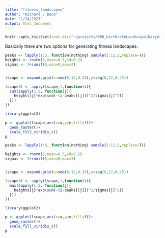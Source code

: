 ```yaml
---
title: "fitness_landscapes"
author: "Richard J Beck"
date: "1/24/2023"
output: html_document
---
```



```r
knitr::opts_knit$set(root.dir="~/projects/008_birthrateLandscape/karyotype_evolution/")
```



Basically there are two options for generating fitness landscapes:

```r

peaks <- lapply(1:5, function(nothing) sample(1:12,2,replace=T))
heights <- rnorm(5,mean=0.5,sd=0.2)
sigmas <- 3+runif(5,min=0,max=3)


lscape <- expand.grid(x=seq(0,12,0.25),y=seq(0,12,0.25))

lscape$f <- apply(lscape,1,function(i){
  sum(sapply(1:5, function(j){
    heights[j]*exp(sum(-(i-peaks[[j]])^2/sigmas[j]^2))
  })) 
})

library(ggplot2)

p <- ggplot(lscape,aes(x=x,y=y,fill=f))+
  geom_raster()+
  scale_fill_viridis_c()
p

```



```r

peaks <- lapply(1:5, function(nothing) sample(1:12,2,replace=T))

heights <- rnorm(5,mean=0.5,sd=0.2)
sigmas <- 3+runif(5,min=0,max=3)


lscape <- expand.grid(x=seq(0,12,0.25),y=seq(0,12,0.25))

lscape$f <- apply(lscape,1,function(i){
  max(sapply(1:5, function(j){
    heights[j]*exp(sum(-(i-peaks[[j]])^2/sigmas[j]^2))
  })) 
})

library(ggplot2)

p <- ggplot(lscape,aes(x=x,y=y,fill=f))+
  geom_raster()+
  scale_fill_viridis_c()
p

```
